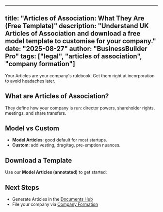 
---
title: "Articles of Association: What They Are (Free Template)"
description: "Understand UK Articles of Association and download a free model template to customise for your company."
date: "2025-08-27"
author: "BusinessBuilder Pro"
tags: ["legal", "articles of association", "company formation"]
---

<Callout type="info">Your Articles are your company's rulebook. Get them right at incorporation to avoid headaches later.</Callout>

## What are Articles of Association?
They define how your company is run: director powers, shareholder rights, meetings, and share transfers.

## Model vs Custom
- **Model Articles**: good default for most startups.  
- **Custom**: add vesting, drag/tag, pre-emption nuances.

## Download a Template
Use our **Model Articles (annotated)** to get started:
<CTA href="/documents" label="Generate Articles Automatically" />

## Next Steps
- Generate Articles in the [Documents Hub](/documents)  
- File your company via [Company Formation](/company-formation)
